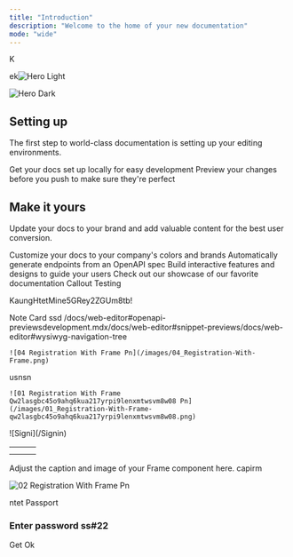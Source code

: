 ```yaml
---
title: "Introduction"
description: "Welcome to the home of your new documentation"
mode: "wide"
---
```


K

ek<img
  className="block dark:hidden"
  src="/images/hero-light.png"
  alt="Hero Light"
/>

<img
  className="hidden dark:block"
  src="/images/hero-dark.png"
  alt="Hero Dark"
/>

## Setting up

The first step to world-class documentation is setting up your editing environments.

<CardGroup cols="2">
  <Card title="Edit Your Docs" icon="pen-to-square" href="https://mintlify.com/docs/quickstart">
    Get your docs set up locally for easy development
  </Card>
  <Card title="Preview Changes" icon="image" href="https://mintlify.com/docs/development">
    Preview your changes before you push to make sure they're perfect
  </Card>
</CardGroup>

## Make it yours

Update your docs to your brand and add valuable content for the best user conversion.

<CardGroup cols="2">
  <Card title="Send Money" icon="palette" iconType="solid" href="https://mintlify.com/docs/settings/global">
    Customize your docs to your company's colors and brands
  </Card>
  <Card title="Reference APIs" icon="code" href="https://mintlify.com/docs/api-playground/openapi">
    Automatically generate endpoints from an OpenAPI spec
  </Card>
  <Card title="Add Components" icon="screwdriver-wrench" href="https://mintlify.com/docs/content/components/accordions">
    Build interactive features and designs to guide your users
  </Card>
  <Card title="Get Inspiration" href="https://mintlify.com/customers" cta="www.mo.com.mm">
    Check out our showcase of our favorite documentation
  </Card>
</CardGroup>

<Accordion title="New Accordion" description="Acc" icon="sparkles" iconType="duotone">
  
</Accordion>

<Info>
  Callout Testing 

  KaungHtetMine5GRey2ZGUm8tb\!
</Info>

<Note>
  Note
</Note>

<Card title="New Card" icon="sparkles">
  Card
</Card>

<CardGroup cols={2}>
  <Card title="New Card" icon="sparkles">
    
  </Card>
  <Card title="New Card" icon="sparkles">
    
  </Card>
</CardGroup>

<Steps>
  <Step title="New Step">
    ssd
  </Step>
  <Step title="New Step">
    /docs/web-editor#openapi-previewsdevelopment.mdx/docs/web-editor#snippet-previews/docs/web-editor#wysiwyg-navigation-tree

    ![04 Registration With Frame Pn](/images/04_Registration-With-Frame.png)
  </Step>
  <Step title="New Step">
    usnsn

    ![01 Registration With Frame Qw2lasgbc45o9ahq6kua217yrpi9lenxmtwsvm8w08 Pn](/images/01_Registration-With-Frame-qw2lasgbc45o9ahq6kua217yrpi9lenxmtwsvm8w08.png)
  </Step>
  <Step title="New Step">
    ![Signi](/Signin)
  </Step>
</Steps>

| | | |
| --- | --- | --- |
| | | |
| | | |

<Frame caption="Good">
  Adjust the caption and image of your Frame component here. capirm

  ![02 Registration With Frame Pn](/images/02_Registration-With-Frame.png)

  ntet Passport 

  ### Enter password ss#22
</Frame>

<AccordionGroup>
  <Accordion title="New Accordion" icon="sparkles">
    Get
  </Accordion>
  <Accordion title="Hi babe" defaultOpen={false} icon="sparkles" iconType="solid">
    Ok 
  </Accordion>
</AccordionGroup>